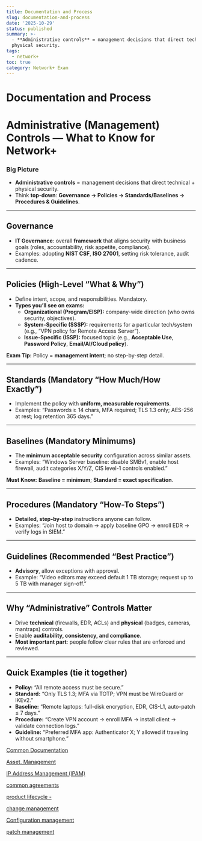 ```yaml
---
title: Documentation and Process
slug: documentation-and-process
date: '2025-10-29'
status: published
summary: >-
  - **Administrative controls** = management decisions that direct technical +
  physical security.
tags:
  - network+
toc: true
category: Network+ Exam
---
```


# Documentation and Process

# Administrative (Management) Controls — What to Know for Network+

### Big Picture

- **Administrative controls** = management decisions that direct technical + physical security.
- Think **top-down**: **Governance → Policies → Standards/Baselines → Procedures & Guidelines**.

---

## Governance

- **IT Governance**: overall **framework** that aligns security with business goals (roles, accountability, risk appetite, compliance).
- Examples: adopting **NIST CSF**, **ISO 27001**, setting risk tolerance, audit cadence.

---

## Policies (High-Level “What & Why”)

- Define intent, scope, and responsibilities. Mandatory.
- **Types you’ll see on exams:**
    - **Organizational (Program/EISP):** company-wide direction (who owns security, objectives).
    - **System-Specific (SSSP):** requirements for a particular tech/system (e.g., “VPN policy for Remote Access Server”).
    - **Issue-Specific (ISSP):** focused topic (e.g., **Acceptable Use**, **Password Policy**, **Email/AI/Cloud policy**).

**Exam Tip:** Policy = **management intent**; no step-by-step detail.

---

## Standards (Mandatory “How Much/How Exactly”)

- Implement the policy with **uniform, measurable requirements**.
- Examples: “Passwords ≥ 14 chars, MFA required; TLS 1.3 only; AES-256 at rest; log retention 365 days.”

---

## Baselines (Mandatory **Minimums**)

- The **minimum acceptable security** configuration across similar assets.
- Examples: “Windows Server baseline: disable SMBv1, enable host firewall, audit categories X/Y/Z, CIS level-1 controls enabled.”

**Must Know:** **Baseline = minimum**; **Standard = exact specification**.

---

## Procedures (Mandatory “How-To Steps”)

- **Detailed, step-by-step** instructions anyone can follow.
- Examples: “Join host to domain → apply baseline GPO → enroll EDR → verify logs in SIEM.”

---

## Guidelines (Recommended “Best Practice”)

- **Advisory**, allow exceptions with approval.
- Example: “Video editors may exceed default 1 TB storage; request up to 5 TB with manager sign-off.”

---

## Why “Administrative” Controls Matter

- Drive **technical** (firewalls, EDR, ACLs) and **physical** (badges, cameras, mantraps) controls.
- Enable **auditability, consistency, and compliance**.
- **Most important part**: people follow clear rules that are enforced and reviewed.

---

## Quick Examples (tie it together)

- **Policy:** “All remote access must be secure.”
- **Standard:** “Only TLS 1.3; MFA via TOTP; VPN must be WireGuard or IKEv2.”
- **Baseline:** “Remote laptops: full-disk encryption, EDR, CIS-L1, auto-patch ≤ 7 days.”
- **Procedure:** “Create VPN account → enroll MFA → install client → validate connection logs.”
- **Guideline:** “Preferred MFA app: Authenticator X; Y allowed if traveling without smartphone.”

[Common Documentation ](Documentation%20and%20Process/Common%20Documentation%202666f82ab005806dad01f736486fc782.md)

[Asset. Management ](Documentation%20and%20Process/Asset%20Management%202666f82ab00580a89746e6f19bf6a5a8.md)

[IP Address Management (IPAM) ](Documentation%20and%20Process/IP%20Address%20Management%20(IPAM)%202666f82ab00580c49d25e5ecb2e76b13.md)

[common agreements](Documentation%20and%20Process/common%20agreements%202666f82ab00580df8521e75c220134fd.md)

[product lifecycle - ](Documentation%20and%20Process/product%20lifecycle%20-%202666f82ab00580d3a4a7e2cf4a6ca3df.md)

[change management ](Documentation%20and%20Process/change%20management%202666f82ab005800aa53dd59e86e658e2.md)

[Configuration management ](Documentation%20and%20Process/Configuration%20management%202666f82ab00580ca9766ebd514bf6e50.md)

[patch management ](Documentation%20and%20Process/patch%20management%202666f82ab0058088b6c7f7f05d062176.md)
